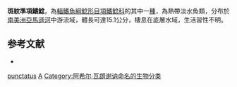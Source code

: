 {{Speciesbox
| taxon = Auchenipterichthys punctatus
| binomial_authority = [[Achille_Valenciennes|Valenciennes]], 1840
| status = NE
| status_system = IUCN3.1
| synonyms = *''Auchenipterus punctatus'', Günther, 1864
*''Auchenipterichthys dantei'', Soares-Porto, 1994
}}
'''斑紋準項鰭鯰'''，為[[輻鰭魚綱|輻鰭魚綱]][[鯰形目|鯰形目]][[項鰭鯰科|項鰭鯰科]]的其中一[[種|種]]，為熱帶淡水魚類，分布於[[南美洲|南美洲]][[亞馬遜河|亞馬遜河]]中游流域，體長可達15.1公分，棲息在底層水域，生活習性不明。

==参考文献==
*{{FishBase_species|genus=Auchenipterichthys|species=punctatus|year=2015|month=4}}

{{Taxonbar}}

[[Category:準項鰭鯰屬|punctatus]]
[[Category:1840年描述的魚類|A]]
[[Category:阿希尔·瓦朗谢讷命名的生物分类|Category:阿希尔·瓦朗谢讷命名的生物分类]]